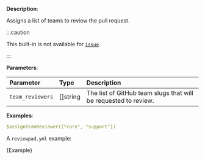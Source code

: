 
**Description**:

Assigns a list of teams to review the pull request.

:::caution

This built-in is not available for [`issue`](/guides/syntax#workflow).

:::

**Parameters**:

| Parameter         | Type       | Description                                                      |
| :---------------- | :--------- | :--------------------------------------------------------------- |
| `team_reviewers`  | \[]string  | The list of GitHub team slugs that will be requested to review.  |

**Examples**:

```yml
$assignTeamReviewer(["core", "support"])
```

A `reviewpad.yml` example:

<CodeBlock language="yml" title="reviewpad.yml">{Example}</CodeBlock>
